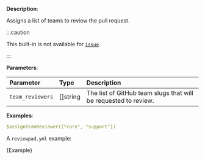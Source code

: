 
**Description**:

Assigns a list of teams to review the pull request.

:::caution

This built-in is not available for [`issue`](/guides/syntax#workflow).

:::

**Parameters**:

| Parameter         | Type       | Description                                                      |
| :---------------- | :--------- | :--------------------------------------------------------------- |
| `team_reviewers`  | \[]string  | The list of GitHub team slugs that will be requested to review.  |

**Examples**:

```yml
$assignTeamReviewer(["core", "support"])
```

A `reviewpad.yml` example:

<CodeBlock language="yml" title="reviewpad.yml">{Example}</CodeBlock>
